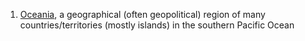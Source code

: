 {{en-proper noun}}

# [[Oceania]], a geographical (often geopolitical) region of many countries/territories (mostly islands) in the southern Pacific Ocean